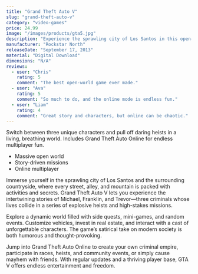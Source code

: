 ```yaml
---
title: "Grand Theft Auto V"
slug: "grand-theft-auto-v"
category: "video-games"
price: 24.99
image: "/images/products/gta5.jpg"
description: "Experience the sprawling city of Los Santos in this open-world action game."
manufacturer: "Rockstar North"
releaseDate: "September 17, 2013"
material: "Digital Download"
dimensions: "N/A"
reviews:
  - user: "Chris"
    rating: 5
    comment: "The best open-world game ever made."
  - user: "Ava"
    rating: 5
    comment: "So much to do, and the online mode is endless fun."
  - user: "Liam"
    rating: 4
    comment: "Great story and characters, but online can be chaotic."
---
```


Switch between three unique characters and pull off daring heists in a living, breathing world. Includes Grand Theft Auto Online for endless multiplayer fun.

- Massive open world
- Story-driven missions
- Online multiplayer

Immerse yourself in the sprawling city of Los Santos and the surrounding countryside, where every street, alley, and mountain is packed with activities and secrets. Grand Theft Auto V lets you experience the intertwining stories of Michael, Franklin, and Trevor—three criminals whose lives collide in a series of explosive heists and high-stakes missions.

Explore a dynamic world filled with side quests, mini-games, and random events. Customize vehicles, invest in real estate, and interact with a cast of unforgettable characters. The game’s satirical take on modern society is both humorous and thought-provoking.

Jump into Grand Theft Auto Online to create your own criminal empire, participate in races, heists, and community events, or simply cause mayhem with friends. With regular updates and a thriving player base, GTA V offers endless entertainment and freedom.
